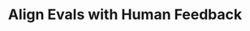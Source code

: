 ---
title: "Align Evals with Human Feedback"
url: "https://arize.com/docs/phoenix/cookbook/human-in-the-loop-workflows-annotations/aligning-llm-evals-with-human-annotations-typescript"
---